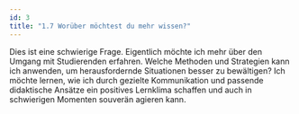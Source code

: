 ```yaml
---
id: 3
title: "1.7 Worüber möchtest du mehr wissen?"
---
```


Dies ist eine schwierige Frage. Eigentlich möchte ich mehr über den Umgang mit Studierenden erfahren. Welche Methoden und Strategien kann ich anwenden, um herausfordernde Situationen besser zu bewältigen? Ich möchte lernen, wie ich durch gezielte Kommunikation und passende didaktische Ansätze ein positives Lernklima schaffen und auch in schwierigen Momenten souverän agieren kann.